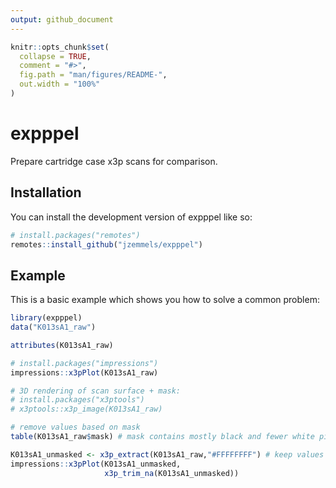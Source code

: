 ```yaml
---
output: github_document
---
```


<!-- README.md is generated from README.Rmd. Please edit that file -->

```r
knitr::opts_chunk$set(
  collapse = TRUE,
  comment = "#>",
  fig.path = "man/figures/README-",
  out.width = "100%"
)
```

# expppel

<!-- badges: start -->
<!-- badges: end -->

Prepare cartridge case x3p scans for comparison.

## Installation

You can install the development version of expppel like so:

``` r
# install.packages("remotes")
remotes::install_github("jzemmels/expppel")
```

## Example

This is a basic example which shows you how to solve a common problem:

```r
library(expppel)
data("K013sA1_raw")

attributes(K013sA1_raw)

# install.packages("impressions")
impressions::x3pPlot(K013sA1_raw)

# 3D rendering of scan surface + mask:
# install.packages("x3ptools")
# x3ptools::x3p_image(K013sA1_raw)
```

```r
# remove values based on mask
table(K013sA1_raw$mask) # mask contains mostly black and fewer white pixels

K013sA1_unmasked <- x3p_extract(K013sA1_raw,"#FFFFFFFF") # keep values associated with white mask elements
impressions::x3pPlot(K013sA1_unmasked,
                     x3p_trim_na(K013sA1_unmasked))
```


